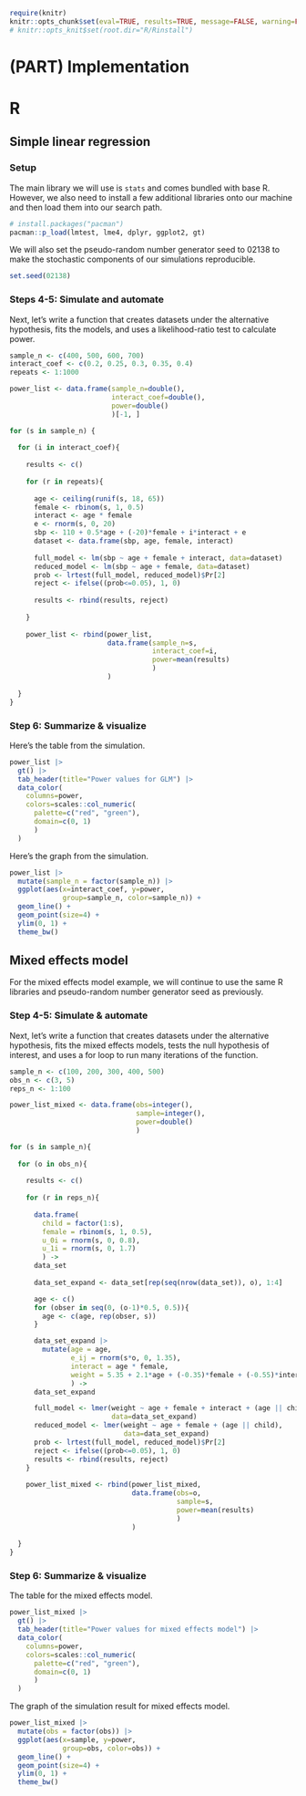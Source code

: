 
```r
require(knitr)
knitr::opts_chunk$set(eval=TRUE, results=TRUE, message=FALSE, warning=FALSE, error=FALSE, fig.height=5, fig.width=8, fig.path="figures/")
# knitr::opts_knit$set(root.dir="R/Rinstall")
```

# (PART) Implementation {-}

# R 

## Simple linear regression

### Setup

The main library we will use is `stats` and comes bundled with base R. However, we also need to install a few additional libraries onto our machine and then load them into our search path. 

```r
# install.packages("pacman")
pacman::p_load(lmtest, lme4, dplyr, ggplot2, gt)
```

We will also set the pseudo-random number generator seed to 02138 to make the stochastic components of our simulations reproducible. 

```r
set.seed(02138)
```

### Steps 4-5: Simulate and automate

Next, let's write a function that creates datasets under the alternative hypothesis, fits the models, and uses a likelihood-ratio test to calculate power.

```r
sample_n <- c(400, 500, 600, 700)
interact_coef <- c(0.2, 0.25, 0.3, 0.35, 0.4)
repeats <- 1:1000

power_list <- data.frame(sample_n=double(), 
                         interact_coef=double(), 
                         power=double()
                         )[-1, ]

for (s in sample_n) {
  
  for (i in interact_coef){
    
    results <- c()
    
    for (r in repeats){
      
      age <- ceiling(runif(s, 18, 65))
      female <- rbinom(s, 1, 0.5)
      interact <- age * female
      e <- rnorm(s, 0, 20)
      sbp <- 110 + 0.5*age + (-20)*female + i*interact + e
      dataset <- data.frame(sbp, age, female, interact)
      
      full_model <- lm(sbp ~ age + female + interact, data=dataset)
      reduced_model <- lm(sbp ~ age + female, data=dataset)
      prob <- lrtest(full_model, reduced_model)$Pr[2]
      reject <- ifelse((prob<=0.05), 1, 0)
      
      results <- rbind(results, reject)
      
    }
    
    power_list <- rbind(power_list, 
                        data.frame(sample_n=s, 
                                   interact_coef=i, 
                                   power=mean(results)
                                   )
                        )
    
  }  
}
```

### Step 6: Summarize & visualize

Here's the table from the simulation.

```r
power_list |>
  gt() |>
  tab_header(title="Power values for GLM") |>
  data_color(
    columns=power,
    colors=scales::col_numeric(
      palette=c("red", "green"),
      domain=c(0, 1)
      )
  )
```

Here's the graph from the simulation. 

```r
power_list |>
  mutate(sample_n = factor(sample_n)) |>
  ggplot(aes(x=interact_coef, y=power, 
             group=sample_n, color=sample_n)) + 
  geom_line() + 
  geom_point(size=4) + 
  ylim(0, 1) +
  theme_bw()
```

## Mixed effects model

For the mixed effects model example, we will continue to use the same R libraries and pseudo-random number generator seed as previously.

### Step 4-5: Simulate & automate

Next, let's write a function that creates datasets under the alternative hypothesis, fits the mixed effects models, tests the null hypothesis of interest, and uses a for loop to run many iterations of the function. 

```r
sample_n <- c(100, 200, 300, 400, 500)
obs_n <- c(3, 5)
reps_n <- 1:100

power_list_mixed <- data.frame(obs=integer(), 
                               sample=integer(), 
                               power=double()
                               )

for (s in sample_n){
  
  for (o in obs_n){
    
    results <- c()
    
    for (r in reps_n){
      
      data.frame(
        child = factor(1:s), 
        female = rbinom(s, 1, 0.5),
        u_0i = rnorm(s, 0, 0.8),
        u_1i = rnorm(s, 0, 1.7)
        ) ->
      data_set
      
      data_set_expand <- data_set[rep(seq(nrow(data_set)), o), 1:4]

      age <- c()
      for (obser in seq(0, (o-1)*0.5, 0.5)){
        age <- c(age, rep(obser, s))
      }

      data_set_expand |>
        mutate(age = age,
               e_ij = rnorm(s*o, 0, 1.35),
               interact = age * female,
               weight = 5.35 + 2.1*age + (-0.35)*female + (-0.55)*interact + u_0i + age*u_1i + e_ij
               ) ->
      data_set_expand

      full_model <- lmer(weight ~ age + female + interact + (age || child), 
                         data=data_set_expand)
      reduced_model <- lmer(weight ~ age + female + (age || child), 
                            data=data_set_expand)
      prob <- lrtest(full_model, reduced_model)$Pr[2]
      reject <- ifelse((prob<=0.05), 1, 0)
      results <- rbind(results, reject)     
    }
    
    power_list_mixed <- rbind(power_list_mixed, 
                              data.frame(obs=o, 
                                         sample=s, 
                                         power=mean(results)
                                         )
                              )
    
  }
}
```

### Step 6: Summarize & visualize

The table for the mixed effects model.

```r
power_list_mixed |>
  gt() |>
  tab_header(title="Power values for mixed effects model") |>
  data_color(
    columns=power,
    colors=scales::col_numeric(
      palette=c("red", "green"),
      domain=c(0, 1)
      )
  )
```

The graph of the simulation result for mixed effects model.

```r
power_list_mixed |>
  mutate(obs = factor(obs)) |>
  ggplot(aes(x=sample, y=power, 
             group=obs, color=obs)) + 
  geom_line() + 
  geom_point(size=4) + 
  ylim(0, 1) +
  theme_bw()
```
